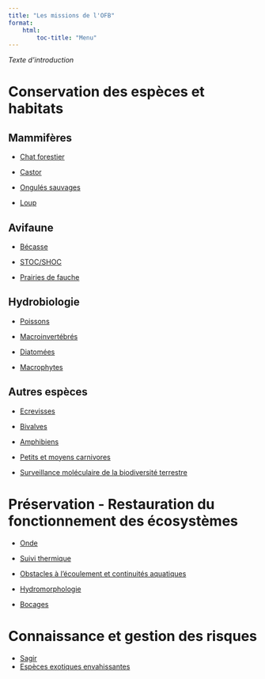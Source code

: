 ```yaml
---
title: "Les missions de l'OFB"
format: 
    html:
        toc-title: "Menu"
---
```


*Texte d'introduction*

# Conservation des espèces et habitats

## Mammifères

-   [Chat forestier](chat.html)

-   [Castor](castor.html)

-   [Ongulés sauvages](ongules.html)

-   [Loup](loup.html)

## Avifaune

-   [Bécasse](becasse.html)

-   [STOC/SHOC](stoc.html)

-   [Prairies de fauche](onepf.html)

## Hydrobiologie

-   [Poissons](poissons.html)

-   [Macroinvertébrés](macroinvertebres.html)

-   [Diatomées](diatomees.html)

-   [Macrophytes](macrophytes.html)

## Autres espèces

-   [Ecrevisses](ecrevisses.html)

-   [Bivalves](bivalves.html)

-   [Amphibiens](amphibiens.html)

-   [Petits et moyens carnivores](pmc.html)

-   [Surveillance moléculaire de la biodiversité terrestre](adne.html)

# Préservation - Restauration du fonctionnement des écosystèmes

-   [Onde](onde.html)

-   [Suivi thermique](thermie.html)

-   [Obstacles à l'écoulement et continuités aquatiques](obstacles_ecoulement.html)

-   [Hydromorphologie](hydromorphologie.html)

-   [Bocages](bocage.html)

# Connaissance et gestion des risques

-   [Sagir](sagir.html)
-   [Espèces exotiques envahissantes](eee.html)

